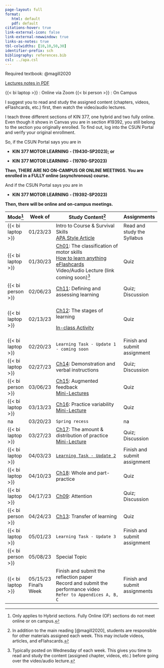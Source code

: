 ```yaml
---
page-layout: full
format: 
   html: default
   pdf: default
citations-hover: true
link-external-icon: false
link-external-newwindow: true
links-as-notes: true
tbl-colwidths: [10,10,50,30]
identifier-prefix: sch
bibliography: references.bib
csl: ../apa.csl
---
```


Required textbook: @magill2020

[Lectures notes in PDF](https://mycsunemail-my.sharepoint.com/:f:/g/personal/ovande_furtado_csun_edu/Ev6ETvvCJWBKjDvloNKf4eUBh_daD-cgTZsITXFjmVaJwA?e=xEtHUv)

{{< bi laptop >}} : Online via Zoom {{< bi person >}} : On Campus

::: callout-important
I suggest you to read and study the assigned content (chapters, videos, eFlashcards, etc.) first, then watch the video/audio lectures.
:::

::: callout-warning
I teach three different sections of KIN 377, one hybrid and two fully online. Even though it shows in Canvas you are in section #19392, you still belong to the section you originally enrolled. To find out, log into the CSUN Portal and verify your original enrollment.

So, if the CSUN Portal says you are in 

-   **KIN 377 MOTOR LEARNING - (19430-SP2023); or**

-   **KIN 377 MOTOR LEARNING - (19780-SP2023)**

**Then, THERE ARE NO ON-CAMPUS OR ONLINE MEETINGS. You are enrolled in a FULLY online (asynchronous) course.**

And if the CSUN Portal says you are in

-   **KIN 377 MOTOR LEARNING - (19392-SP2023)**

**Then, there will be online and on-campus meetings.**
:::

+-------------------+--------------+--------------------------------------------------------------------------------------------------------------------------------------------------------------------------------------+-------------------------------+
| Mode[^1]          | Week of      | Study Content[^2]                                                                                                                                                                    | Assignments                   |
+===================+==============+======================================================================================================================================================================================+===============================+
| {{< bi laptop >}} | 01/23/23     | Intro to Course & Survival Skills\                                                                                                                                                   | Read and study the Syllabus   |
|                   |              | [APA Style Article](https://drfurtado.github.io/site/blog/posts/apa-citation-basics/)                                                                                                |                               |
+-------------------+--------------+--------------------------------------------------------------------------------------------------------------------------------------------------------------------------------------+-------------------------------+
| {{< bi laptop >}} | 01/30/23     | [Ch01](https://mycsunemail-my.sharepoint.com/:f:/g/personal/ovande_furtado_csun_edu/Ev6ETvvCJWBKjDvloNKf4eUBh_daD-cgTZsITXFjmVaJwA?e=xEtHUv): The classification of motor skills\    | Quiz                          |
|                   |              | [How to learn anything](https://youtu.be/5MgBikgcWnY)\                                                                                                                               |                               |
|                   |              | [eFlashcards](https://quizlet.com/_zs84k?x=1jqt&i=dj5)\                                                                                                                              |                               |
|                   |              | Video/Audio Lecture (link coming soon)[^3]                                                                                                                                           |                               |
+-------------------+--------------+--------------------------------------------------------------------------------------------------------------------------------------------------------------------------------------+-------------------------------+
| {{< bi person >}} | 02/06/23     | [Ch11](https://mycsunemail-my.sharepoint.com/:f:/g/personal/ovande_furtado_csun_edu/Ev6ETvvCJWBKjDvloNKf4eUBh_daD-cgTZsITXFjmVaJwA?e=xEtHUv): Defining and assessing learning        | Quiz; Discussion              |
+-------------------+--------------+--------------------------------------------------------------------------------------------------------------------------------------------------------------------------------------+-------------------------------+
| {{< bi laptop >}} | 02/13/23     | [Ch12](https://mycsunemail-my.sharepoint.com/:f:/g/personal/ovande_furtado_csun_edu/Ev6ETvvCJWBKjDvloNKf4eUBh_daD-cgTZsITXFjmVaJwA?e=xEtHUv): The stages of learning                 | Quiz                          |
|                   |              |                                                                                                                                                                                      |                               |
|                   |              | [In-class Activity](https://mycsunemail-my.sharepoint.com/:w:/g/personal/ovande_furtado_csun_edu/EeT9iGnQVtZNhHxSsvjuLpAB7Pb3h4avxAw6-WE2YYAVjA?e=bezgXP)                            |                               |
+-------------------+--------------+--------------------------------------------------------------------------------------------------------------------------------------------------------------------------------------+-------------------------------+
| {{< bi laptop >}} | 02/20/23     | `Learning Task - Update 1 - coming soon`                                                                                                                                             | Finish and submit assignment  |
+-------------------+--------------+--------------------------------------------------------------------------------------------------------------------------------------------------------------------------------------+-------------------------------+
| {{< bi laptop >}} | 02/27/23     | [Ch14](https://mycsunemail-my.sharepoint.com/:f:/g/personal/ovande_furtado_csun_edu/Ev6ETvvCJWBKjDvloNKf4eUBh_daD-cgTZsITXFjmVaJwA?e=xEtHUv): Demonstration and verbal instructions  | Quiz; Discussion              |
+-------------------+--------------+--------------------------------------------------------------------------------------------------------------------------------------------------------------------------------------+-------------------------------+
| {{< bi person >}} | 03/06/23     | [Ch15](https://mycsunemail-my.sharepoint.com/:f:/g/personal/ovande_furtado_csun_edu/Ev6ETvvCJWBKjDvloNKf4eUBh_daD-cgTZsITXFjmVaJwA?e=xEtHUv): Augmented feedback\                    | Quiz                          |
|                   |              | [Mini-Lectures](https://canvas.csun.edu/courses/129516/discussion_topics/1581354)                                                                                                    |                               |
+-------------------+--------------+--------------------------------------------------------------------------------------------------------------------------------------------------------------------------------------+-------------------------------+
| {{< bi laptop >}} | 03/13/23     | [Ch16](https://mycsunemail-my.sharepoint.com/:f:/g/personal/ovande_furtado_csun_edu/Ev6ETvvCJWBKjDvloNKf4eUBh_daD-cgTZsITXFjmVaJwA?e=xEtHUv): Practice variability\                  | Quiz                          |
|                   |              | [Mini-Lecture](https://canvas.csun.edu/courses/129516/discussion_topics/1584152)                                                                                                     |                               |
+-------------------+--------------+--------------------------------------------------------------------------------------------------------------------------------------------------------------------------------------+-------------------------------+
| na                | 03/20/23     | `Spring recess`                                                                                                                                                                      | na                            |
+-------------------+--------------+--------------------------------------------------------------------------------------------------------------------------------------------------------------------------------------+-------------------------------+
| {{< bi laptop >}} | 03/27/23     | [Ch17](https://mycsunemail-my.sharepoint.com/:f:/g/personal/ovande_furtado_csun_edu/Ev6ETvvCJWBKjDvloNKf4eUBh_daD-cgTZsITXFjmVaJwA?e=xEtHUv): The amount & distribution of practice\ | Quiz; Discussion              |
|                   |              | [Mini-Lecture](https://canvas.csun.edu/courses/129516/discussion_topics/1588276)                                                                                                     |                               |
+-------------------+--------------+--------------------------------------------------------------------------------------------------------------------------------------------------------------------------------------+-------------------------------+
| {{< bi laptop >}} | 04/03/23     | [`Learning Task - Update 2`](assig-lt-update2.qmd)                                                                                                                                   | Finish and submit assignment  |
+-------------------+--------------+--------------------------------------------------------------------------------------------------------------------------------------------------------------------------------------+-------------------------------+
| {{< bi laptop >}} | 04/10/23     | [Ch18](https://mycsunemail-my.sharepoint.com/:f:/g/personal/ovande_furtado_csun_edu/Ev6ETvvCJWBKjDvloNKf4eUBh_daD-cgTZsITXFjmVaJwA?e=xEtHUv): Whole and part-practice                | Quiz                          |
+-------------------+--------------+--------------------------------------------------------------------------------------------------------------------------------------------------------------------------------------+-------------------------------+
| {{< bi laptop >}} | 04/17/23     | [Ch09](https://mycsunemail-my.sharepoint.com/:f:/g/personal/ovande_furtado_csun_edu/Ev6ETvvCJWBKjDvloNKf4eUBh_daD-cgTZsITXFjmVaJwA?e=xEtHUv): Attention                              | Quiz; Discussion              |
+-------------------+--------------+--------------------------------------------------------------------------------------------------------------------------------------------------------------------------------------+-------------------------------+
| {{< bi person >}} | 04/24/23     | [Ch13](https://mycsunemail-my.sharepoint.com/:f:/g/personal/ovande_furtado_csun_edu/Ev6ETvvCJWBKjDvloNKf4eUBh_daD-cgTZsITXFjmVaJwA?e=xEtHUv): Transfer of learning                   | Quiz                          |
+-------------------+--------------+--------------------------------------------------------------------------------------------------------------------------------------------------------------------------------------+-------------------------------+
| {{< bi laptop >}} | 05/01/23     | `Learning Task - Update 3`                                                                                                                                                           | Finish and submit assignment  |
+-------------------+--------------+--------------------------------------------------------------------------------------------------------------------------------------------------------------------------------------+-------------------------------+
| {{< bi person >}} | 05/08/23     | Special Topic                                                                                                                                                                        |                               |
+-------------------+--------------+--------------------------------------------------------------------------------------------------------------------------------------------------------------------------------------+-------------------------------+
| {{< bi laptop >}} | 05/15/23\    | Finish and submit the reflection paper\                                                                                                                                              | Finish and submit assignments |
|                   | Final's Week | Record and submit the performance video\                                                                                                                                             |                               |
|                   |              | `Refer to Appendices A, B, C`                                                                                                                                                        |                               |
+-------------------+--------------+--------------------------------------------------------------------------------------------------------------------------------------------------------------------------------------+-------------------------------+

[^1]: Only applies to Hybrid sections. Fully Online (OF) sections do not meet online or on campus.

[^2]: In addition to the main reading [@magill2020], students are responsible for other materials assigned each week. This may include videos, articles, and eFlahscards.

[^3]: Typically posted on Wednesday of each week. This gives you time to read and study the content (assigned chapter, videos, etc.) before going over the video/audio lecture.
